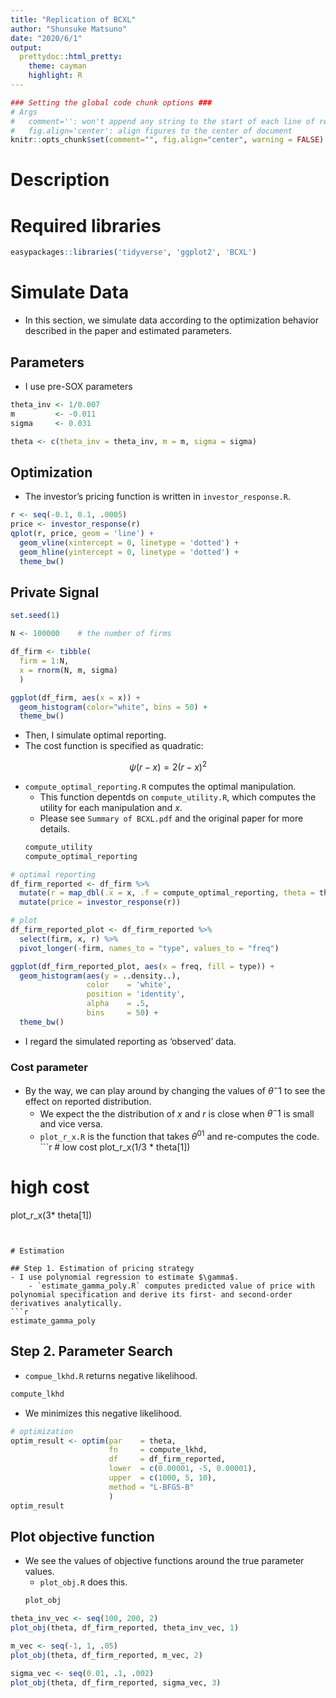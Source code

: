 ```yaml
---
title: "Replication of BCXL"
author: "Shunsuke Matsuno"
date: "2020/6/1"
output:
  prettydoc::html_pretty:
    theme: cayman
    highlight: R
---
```


```r
### Setting the global code chunk options ###
# Args
#   comment='': won't append any string to the start of each line of results
#   fig.align='center': align figures to the center of document
knitr::opts_chunk$set(comment="", fig.align="center", warning = FALSE)
```

# Description


# Required libraries
```r
easypackages::libraries('tidyverse', 'ggplot2', 'BCXL')
```

# Simulate Data
- In this section, we simulate data according to the optimization behavior described in the paper and estimated parameters.

## Parameters
- I use pre-SOX parameters
```r
theta_inv <- 1/0.007
m         <- -0.011
sigma     <- 0.031

theta <- c(theta_inv = theta_inv, m = m, sigma = sigma)
```

## Optimization
- The investor's pricing function is written in `investor_response.R`.
```r
r <- seq(-0.1, 0.1, .0005)
price <- investor_response(r)
qplot(r, price, geom = 'line') + 
  geom_vline(xintercept = 0, linetype = 'dotted') +
  geom_hline(yintercept = 0, linetype = 'dotted') +
  theme_bw()
```

## Private Signal

```r
set.seed(1)

N <- 100000    # the number of firms

df_firm <- tibble(
  firm = 1:N,
  x = rnorm(N, m, sigma)
  )

ggplot(df_firm, aes(x = x)) +
  geom_histogram(color="white", bins = 50) +
  theme_bw()
```

- Then, I simulate optimal reporting.
- The cost function is specified as quadratic: 

$$
  \psi(r-x) = 2 (r-x)^2
$$

- `compute_optimal_reporting.R` computes the optimal manipulation.
    - This function depentds on `compute_utility.R`, which computes the utility for each manipulation and $x$.
    - Please see `Summary of BCXL.pdf` and the original paper for more details.
```r
compute_utility
compute_optimal_reporting
```

```r
# optimal reporting
df_firm_reported <- df_firm %>% 
  mutate(r = map_dbl(.x = x, .f = compute_optimal_reporting, theta = theta)) %>% 
  mutate(price = investor_response(r))

# plot
df_firm_reported_plot <- df_firm_reported %>% 
  select(firm, x, r) %>% 
  pivot_longer(-firm, names_to = "type", values_to = "freq")

ggplot(df_firm_reported_plot, aes(x = freq, fill = type)) +
  geom_histogram(aes(y = ..density..),
                 color    = 'white',
                 position = 'identity', 
                 alpha    = .5,
                 bins     = 50) +
  theme_bw()
```

- I regard the simulated reporting as 'observed' data.

### Cost parameter
- By the way, we can play around by changing the values of $\theta^-1$ to see the effect on reported distribution.
    - We expect the the distribution of $x$ and $r$ is close when $\theta^-1$ is small and vice versa.
    - `plot_r_x.R` is the function that takes $\theta^01$ and re-computes the code.
```r
# low cost
plot_r_x(1/3 * theta[1])

# high cost
plot_r_x(3* theta[1])
```


# Estimation

## Step 1. Estimation of pricing strategy
- I use polynomial regression to estimate $\gamma$.
    - `estimate_gamma_poly.R` computes predicted value of price with polynomial specification and derive its first- and second-order derivatives analytically.
```r
estimate_gamma_poly
```
  

## Step 2. Parameter Search
- `compue_lkhd.R` returns negative likelihood.
```r
compute_lkhd
```

- We minimizes this negative likelihood.

```r
# optimization
optim_result <- optim(par    = theta,
                      fn     = compute_lkhd,
                      df     = df_firm_reported,
                      lower  = c(0.00001, -5, 0.00001),
                      upper  = c(1000, 5, 10),
                      method = "L-BFGS-B"
                      )
optim_result
```
## Plot objective function
- We see the values of objective functions around the true parameter values.
    - `plot_obj.R` does this.
```r
plot_obj
```

```r
theta_inv_vec <- seq(100, 200, 2)
plot_obj(theta, df_firm_reported, theta_inv_vec, 1)

m_vec <- seq(-1, 1, .05)
plot_obj(theta, df_firm_reported, m_vec, 2)

sigma_vec <- seq(0.01, .1, .002)
plot_obj(theta, df_firm_reported, sigma_vec, 3)
```

